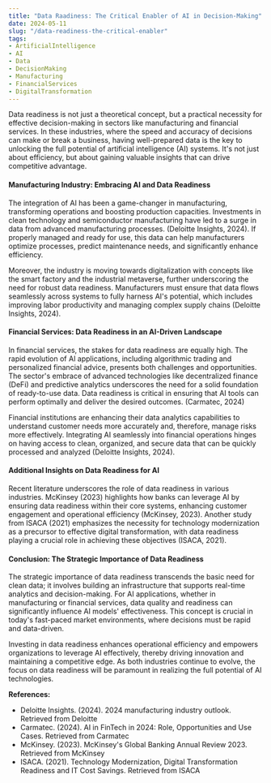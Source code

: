 ```yaml
---
title: "Data Raadiness: The Critical Enabler of AI in Decision-Making"
date: 2024-05-11
slug: "/data-readiness-the-critical-enabler"
tags:
- ArtificialIntelligence
- AI
- Data
- DecisionMaking
- Manufacturing
- FinancialServices
- DigitalTransformation
---
```


Data readiness is not just a theoretical concept, but a practical necessity for effective decision-making in sectors like manufacturing and financial services. In these industries, where the speed and accuracy of decisions can make or break a business, having well-prepared data is the key to unlocking the full potential of artificial intelligence (AI) systems. It's not just about efficiency, but about gaining valuable insights that can drive competitive advantage.

#### **Manufacturing Industry: Embracing AI and Data Readiness**
The integration of AI has been a game-changer in manufacturing, transforming operations and boosting production capacities. Investments in clean technology and semiconductor manufacturing have led to a surge in data from advanced manufacturing processes. (Deloitte Insights, 2024). If properly managed and ready for use, this data can help manufacturers optimize processes, predict maintenance needs, and significantly enhance efficiency.

Moreover, the industry is moving towards digitalization with concepts like the smart factory and the industrial metaverse, further underscoring the need for robust data readiness. Manufacturers must ensure that data flows seamlessly across systems to fully harness AI's potential, which includes improving labor productivity and managing complex supply chains (Deloitte Insights, 2024).

#### **Financial Services: Data Readiness in an AI-Driven Landscape**
In financial services, the stakes for data readiness are equally high. The rapid evolution of AI applications, including algorithmic trading and personalized financial advice, presents both challenges and opportunities. The sector's embrace of advanced technologies like decentralized finance (DeFi) and predictive analytics underscores the need for a solid foundation of ready-to-use data. Data readiness is critical in ensuring that AI tools can perform optimally and deliver the desired outcomes. (Carmatec, 2024)

Financial institutions are enhancing their data analytics capabilities to understand customer needs more accurately and, therefore, manage risks more effectively. Integrating AI seamlessly into financial operations hinges on having access to clean, organized, and secure data that can be quickly processed and analyzed (Deloitte Insights, 2024).

#### **Additional Insights on Data Readiness for AI**
Recent literature underscores the role of data readiness in various industries. McKinsey (2023) highlights how banks can leverage AI by ensuring data readiness within their core systems, enhancing customer engagement and operational efficiency (McKinsey, 2023). Another study from ISACA (2021) emphasizes the necessity for technology modernization as a precursor to effective digital transformation, with data readiness playing a crucial role in achieving these objectives (ISACA, 2021).

#### **Conclusion: The Strategic Importance of Data Readiness**
The strategic importance of data readiness transcends the basic need for clean data; it involves building an infrastructure that supports real-time analytics and decision-making. For AI applications, whether in manufacturing or financial services, data quality and readiness can significantly influence AI models' effectiveness. This concept is crucial in today's fast-paced market environments, where decisions must be rapid and data-driven.

Investing in data readiness enhances operational efficiency and empowers organizations to leverage AI effectively, thereby driving innovation and maintaining a competitive edge. As both industries continue to evolve, the focus on data readiness will be paramount in realizing the full potential of AI technologies.

**References:**
* Deloitte Insights. (2024). 2024 manufacturing industry outlook. Retrieved from Deloitte
* Carmatec. (2024). AI in FinTech in 2024: Role, Opportunities and Use Cases. Retrieved from Carmatec
* McKinsey. (2023). McKinsey's Global Banking Annual Review 2023. Retrieved from McKinsey
* ISACA. (2021). Technology Modernization, Digital Transformation Readiness and IT Cost Savings. Retrieved from ISACA
